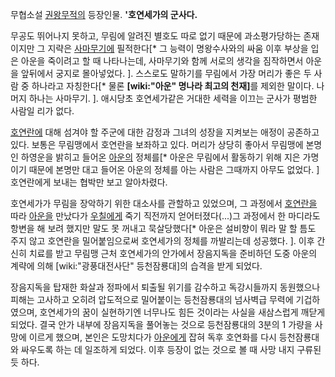 무협소설 [[권왕무적]]의 등장인물. ''''호연세가의 군사다.'''

무공도 뛰어나지 못하고, 무림에 알려진 별호도 따로 없기 때문에 과소평가당하는 존재이지만 그 지략은 [[사마무기]]에 필적한다[* 그 능력이 명왕수사와의 싸움 이후 부상을 입은 아운을 죽이려고 할 때 나타나는데, 사마무기와 함께 서로의 생각을 짐작하면서 아운을 앞뒤에서 궁지로 몰아넣었다. ]. 스스로도 말하기를 무림에서 가장 머리가 좋은 두 사람 중 하나라고 자칭한다[* 물론 '''[wiki:"아운" 명나라 최고의 천재]'''를 제외한 말이다. 나머지 하나는 사마무기. ]. 애시당초 호연세가같은 거대한 세력을 이끄는 군사가 평범한 사람일 리가 없다.

[[호연란]]에 대해 섬겨야 할 주군에 대한 감정과 그녀의 성장을 지켜보는 애정이 공존하고 있다. 보통은 무림맹에서 호연란을 보좌하고 있다. 머리가 상당히 좋아서 무림맹에 본명인 하영운을 밝히고 들어온 [[아운]]의 정체를[* 아운은 무림에서 활동하기 위해 지은 가명이기 때문에 본명만 대고 들어온 아운의 정체를 아는 사람은 그때까지 아무도 없었다. ] 호연란에게 보내는 협박만 보고 알아차렸다.

호연세가가 무림을 장악하기 위한 대소사를 관할하고 있었으며, 그 과정에서 [[호연란]]을 따라 [[아운]]을 만났다가 [[우칠]]에게 죽기 직전까지 얻어터졌다(...)그 과정에서 한 마디라도 항변을 해 보려 했지만 말도 못 꺼내고 묵살당했다[* 아운은 설비향이 뭐라 말 할 틈도 주지 않고 호연란을 밀어붙임으로써 호연세가의 정체를 까발리는데 성공했다. ]. 이후 간신히 치료를 받고 무림맹 근처 호연세가의 안가에서 장음지독을 준비하던 도중 아운의 계략에 의해 [wiki:"광풍대전사단" 등천잠룡대]의 습격을 받게 되었다. 

장음지독을 탑재한 화살과 정파에서 퇴출될 위기를 감수하고 독강시들까지 동원했으나 피해는 고사하고 오히려 압도적으로 밀어붙이는 등천잠룡대의 넘사벽급 무력에 기겁하였으며, 호연세가의 꿈이 실현하기엔 너무나도 힘든 것이라는 사실을 새삼스럽게 깨닫게 되었다. 결국 안가 내부에 장음지독을 풀어놓는 것으로 등천잠룡대의 3분의 1 가량을 사망에 이르게 했으며, 본인은 도망치다가 [[아운]]에게 잡혀 독후 호연화를 다시 등천잠룡대와 싸우도록 하는 데 일조하게 되었다. 이후 등장이 없는 것으로 볼 때 사망 내지 구류된 듯 하다. 
